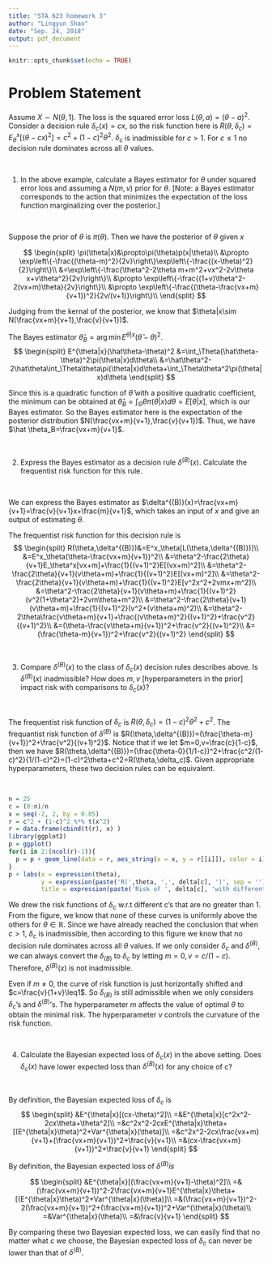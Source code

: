 ---
title: "STA 623 homework 3"
author: "Lingyun Shao"
date: "Sep. 24, 2018"
output: pdf_document
---

```{r setup, include=FALSE}
knitr::opts_chunk$set(echo = TRUE)
```

# Problem Statement

Assume $X\sim N(\theta,1)$. The loss is the squared error loss $L(\theta,a)=(\theta-a)^2$. Consider a decision rule $\delta_c(x)=cx$, so the risk function here is $R(\theta,\delta_c)=E_\theta^x[(\theta-cx)^2]=c^2+(1-c)^2\theta^2$. $\delta_c$ is inadmissible for $c>1$. For $c\leq1$ no decision rule dominates across all $\theta$ values.

\ 

(1) In the above example, calculate a Bayes estimator for $\theta$ under squared error loss and assuming a $N(m,v)$ prior for $\theta$. [Note: a Bayes estimator corresponds to the action that minimizes the expectation of the loss function marginalizing over the posterior.]

\ 

Suppose the prior of $\theta$ is $\pi(\theta)$. Then we have the posterior of $\theta$ given $x$

$$
\begin{split}
\pi(\theta|x)&\propto\pi(\theta)p(x|\theta)\\
&\propto \exp\left\{-\frac{(\theta-m)^2}{2v}\right\}\exp\left\{-\frac{(x-\theta)^2}{2}\right\}\\
&=\exp\left\{-\frac{\theta^2-2\theta m+m^2+vx^2-2v\theta x+v\theta^2}{2v}\right\}\\
&\propto \exp\left\{-\frac{(1+v)\theta^2-2(vx+m)\theta}{2v}\right\}\\
&\propto \exp\left\{-\frac{(\theta-\frac{vx+m}{v+1})^2}{2v/(v+1)}\right\}\\
\end{split}
$$

Judging from the kernal of the posterior, we know that $\theta|x\sim N(\frac{vx+m}{v+1},\frac{v}{v+1})$.

The Bayes estimator $\hat \theta_B=\arg \min E^{\theta|x}(\hat\theta-\theta)^2$.
$$
\begin{split}
E^{\theta|x}(\hat\theta-\theta)^2
&=\int_\Theta(\hat\theta-\theta)^2\pi(\theta|x)d\theta\\
&=\hat\theta^2-2\hat\theta\int_\Theta\theta\pi(\theta|x)d\theta+\int_\Theta\theta^2\pi(\theta|x)d\theta
\end{split}
$$

Since this is a quadratic function of $\hat\theta$ with a positive quadratic coefficient, the minimum can be obtained at $\hat\theta_B=\int_\Theta\theta\pi(\theta|x)d\theta=E[\theta|x]$, which is our Bayes estimator. So the Bayes estimator here is the expectation of the posterior distribution $N(\frac{vx+m}{v+1},\frac{v}{v+1})$. Thus, we have $\hat \theta_B=\frac{vx+m}{v+1}$.

\ 

(2) Express the Bayes estimator as a decision rule $\delta^{(B)}(x)$. Calculate the frequentist risk function for this rule.

\ 

We can express the Bayes estimator as $\delta^{(B)}(x)=\frac{vx+m}{v+1}=\frac{v}{v+1}x+\frac{m}{v+1}$, which takes an input of $x$ and give an output of estimating $\theta$.

The frequentist risk function for this decision rule is 
$$
\begin{split}
R(\theta,\delta^{(B)})&=E^x_\theta[L(\theta,\delta^{(B)})]\\
&=E^x_\theta(\theta-\frac{vx+m}{v+1})^2\\
&=\theta^2-\frac{2\theta}{v+1}E_\theta^x[vx+m]+\frac{1}{(v+1)^2}E[(vx+m)^2]\\
&=\theta^2-\frac{2\theta}{v+1}(v\theta+m)+\frac{1}{(v+1)^2}E[(vx+m)^2]\\
&=\theta^2-\frac{2\theta}{v+1}(v\theta+m)+\frac{1}{(v+1)^2}E[v^2x^2+2vmx+m^2]\\
&=\theta^2-\frac{2\theta}{v+1}(v\theta+m)+\frac{1}{(v+1)^2}(v^2(1+\theta^2)+2vm\theta+m^2)\\
&=\theta^2-\frac{2\theta}{v+1}(v\theta+m)+\frac{1}{(v+1)^2}(v^2+(v\theta+m)^2)\\
&=\theta^2-2\theta\frac{v\theta+m}{v+1}+\frac{(v\theta+m)^2}{(v+1)^2}+\frac{v^2}{(v+1)^2}\\
&=(\theta-\frac{v\theta+m}{v+1})^2+\frac{v^2}{(v+1)^2}\\
&=(\frac{\theta-m}{v+1})^2+\frac{v^2}{(v+1)^2}
\end{split}
$$

\ 

(3) Compare $\delta^{(B)}(x)$ to the class of $\delta_c(x)$ decision rules describes above. Is $\delta^{(B)}(x)$ inadmissible? How does $m,v$ [hyperparameters in the prior] impact risk with comparisons to $\delta_c(x)$?

\ 

The frequentist risk function of $\delta_c$ is $R(\theta,\delta_c)=(1-c)^2\theta^2+c^2$. The frequantist risk function of $\delta^{(B)}$ is $R(\theta,\delta^{(B)})=(\frac{\theta-m}{v+1})^2+\frac{v^2}{(v+1)^2}$. Notice that if we let $m=0,v=\frac{c}{1-c}$, then we have $R(\theta,\delta^{(B)})=(\frac{\theta-0}{1/1-c})^2+\frac{c^2/(1-c)^2}{1/(1-c)^2}=(1-c)^2\theta+c^2=R(\theta,\delta_c)$. Given appropriate hyperparameters, these two decision rules can be equivalent.

\ 

```{r}
n = 25
c = (0:n)/n
x = seq(-2, 2, by = 0.05)
r = c^2 + (1-c)^2 %*% t(x^2)
r = data.frame(cbind(t(r), x) )
library(ggplot2)
p = ggplot()
for(i in 2:(ncol(r)-1)){
  p = p + geom_line(data = r, aes_string(x = x, y = r[[i]]), color = i)
}
p + labs(x = expression(theta), 
         y = expression(paste('R(',theta, ',', delta[c], ')', sep = '')),
         title = expression(paste('Risk of ', delta[c], 'with different c\'s (c<=1)', sep = '')))
```

We drew the risk functions of $\delta_c$ w.r.t different c's that are no greater than 1. From the figure, we know that none of these curves is uniformly above the others for $\theta\in \mathbb R$. Since we have already reached the conclusion that when $c>1$, $\delta_c$ is inadmissible, then according to this figure we know that no decision rule dominates across all $\theta$ values. If we only consider $\delta_c$ and $\delta^{(B)}$, we can always convert the $\delta_{(B)}$ to $\delta_c$ by letting $m=0,v=c/(1-c)$. Therefore, $\delta^{(B)}(x)$ is not inadmissible.

Even if $m \neq 0$, the curve of risk function is just horizontally shifted and $c=\frac{v}{1+v}\leq1$. So $\delta_{(B)}$ is still admissible when we only considers $\delta_c$'s and $\delta^{(B)}$'s. The hyperparameter $m$ affects the value of optimal $\theta$ to obtain the minimal risk. The hyperparameter $v$ controls the curvature of the risk function.

\ 

(4) Calculate the Bayesian expected loss of $\delta_c(x)$ in the above setting. Does $\delta_c(x)$ have lower expected loss than $\delta^{(B)}(x)$ for any choice of c?

\ 

By definition, the Bayesian expected loss of $\delta_c$ is 
$$
\begin{split}
&E^{\theta|x}[(cx-\theta)^2]\\
=&E^{\theta|x}[c^2x^2-2cx\theta+\theta^2]\\
=&c^2x^2-2cxE^{\theta|x}\theta+[(E^{\theta|x}\theta)^2+Var^{\theta|x}(\theta)]\\
=&c^2x^2-2cx\frac{vx+m}{v+1}+(\frac{vx+m}{v+1})^2+\frac{v}{v+1}\\
=&(cx-\frac{vx+m}{v+1})^2+\frac{v}{v+1}
\end{split}
$$


By definition, the Bayesian expected loss of $\delta^{(B)} is$

$$
\begin{split}
&E^{\theta|x}[(\frac{vx+m}{v+1}-\theta)^2]\\
=&(\frac{vx+m}{v+1})^2-2\frac{vx+m}{v+1}E^{\theta|x}\theta+[(E^{\theta|x}\theta)^2+Var^{\theta|x}(\theta)]\\
=&(\frac{vx+m}{v+1})^2-2(\frac{vx+m}{v+1})^2+(\frac{vx+m}{v+1})^2+Var^{\theta|x}(\theta)\\
=&Var^{\theta|x}(\theta)\\
=&\frac{v}{v+1}
\end{split}
$$

By comparing these two Bayesian expected loss, we can easily find that no matter what $c$ we choose, the Bayesian expected loss of $\delta_c$ can never be lower than that of $\delta^{(B)}$.